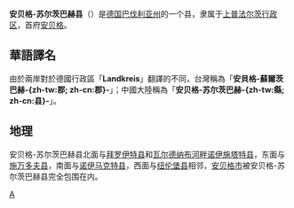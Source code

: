 {{noteTA|G1=德国地名|G2=Landkreis|G3=单位}}
{{德国县级行政单位
| 县徽图 = Image:Wappen Landkreis Amberg-Sulzbach.png
| 在德国内的位置图 = Image:Lage des Landkreises Amberg-Sulzbach in Deutschland.png
| 所属联邦州 = 巴伐利亚州
| 所属行政区 = 上普法尔茨
| 首府 = 安贝格
| 面积 = 1255,75
| 人口 = 103,568
| 统计时间 = 2015年12月31日
| 人口密度 = 82
| 汽车牌号 = AS, BUL, ESB, NAB, SUL
| 下设城镇 = 5个市、22个镇
| 政府地址 = Schlossgraben 3<br />92224 Amberg
| 政府网站 = www.kreis-as.de
| 在州内的位置图 = Image:Bavaria as.png
|}}

'''安贝格-苏尔茨巴赫县'''（{{lang-de|Landkreis Amberg-Sulzbach}}）是[[德国|德国]][[巴伐利亚州|巴伐利亚州]]的一个县，隶属于[[上普法尔茨行政区|上普法尔茨行政区]]，首府[[安贝格|安贝格]]。

== 華語譯名 ==
由於兩岸對於德國行政區「'''Landkreis'''」翻譯的不同，台灣稱為「'''安貝格-蘇爾茨巴赫-{zh-tw:郡; zh-cn:郡}-'''」；中國大陸稱為「'''安贝格-苏尔茨巴赫-{zh-tw:縣; zh-cn:县}-'''」。

== 地理 ==
安贝格-苏尔茨巴赫县北面与[[拜罗伊特县|拜罗伊特县]]和[[瓦尔德纳布河畔诺伊施塔特县|瓦尔德纳布河畔诺伊施塔特县]]，东面与[[施万多夫县|施万多夫县]]，南面与[[诺伊马克特县|诺伊马克特县]]，西面与[[纽伦堡县|纽伦堡县]]相邻，[[安贝格|安贝格市]]被安贝格-苏尔茨巴赫县完全包围在内。

{{巴伐利亚州行政区划}}
{{Authority control}}

[[Category:巴伐利亚州行政区划|A]]